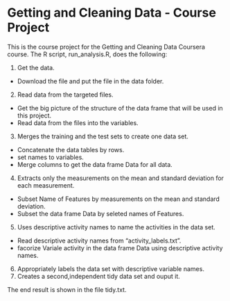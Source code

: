# Getting and Cleaning Data - Course Project

This is the course project for the Getting and Cleaning Data Coursera course. The R script, run_analysis.R, does the following:

1. Get the data.
+ Download the file and put the file in the data folder.
2. Read data from the targeted files.
+ Get the big picture of the structure of the data frame that will be used in this project.
+ Read data from the files into the variables.
3. Merges the training and the test sets to create one data set.
+ Concatenate the data tables by rows.
+ set names to variables.
+ Merge columns to get the data frame Data for all data.
4. Extracts only the measurements on the mean and standard deviation for each measurement.
+ Subset Name of Features by measurements on the mean and standard deviation.
* Subset the data frame Data by seleted names of Features.
5. Uses descriptive activity names to name the activities in the data set.
+ Read descriptive activity names from "activity_labels.txt".
+ facorize Variale activity in the data frame Data using descriptive activity names.
6. Appropriately labels the data set with descriptive variable names.
7. Creates a second,independent tidy data set and ouput it.


The end result is shown in the file tidy.txt.